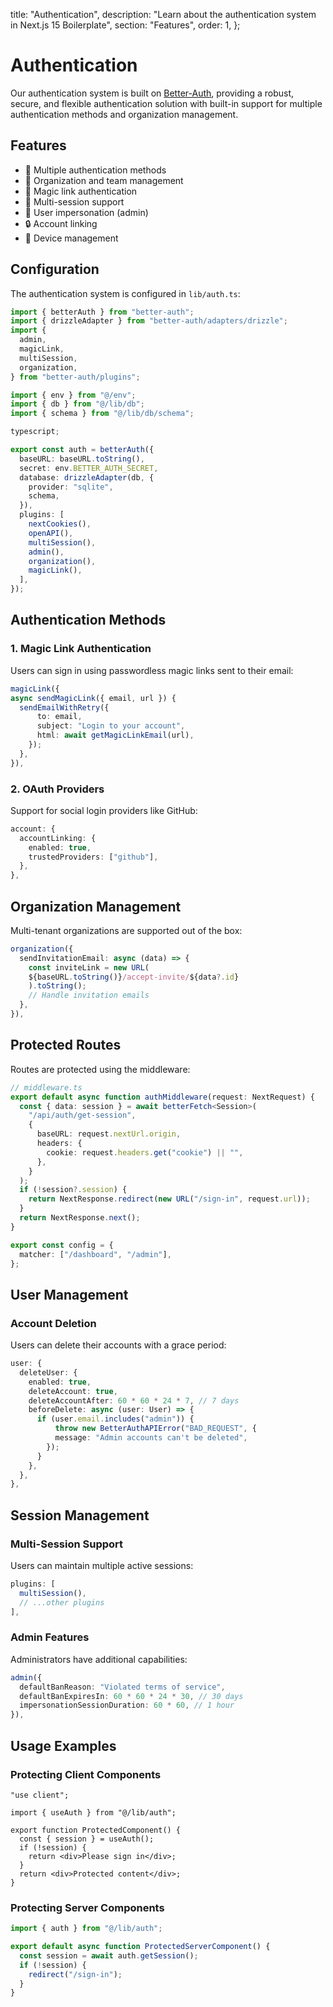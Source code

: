   title: "Authentication",
  description:
    "Learn about the authentication system in Next.js 15 Boilerplate",
  section: "Features",
  order: 1,
};

# Authentication

Our authentication system is built on [Better-Auth](https://better-auth.dev), providing a robust, secure, and flexible authentication solution with built-in support for multiple authentication methods and organization management.

## Features

- 🔐 Multiple authentication methods
- 👥 Organization and team management
- 📧 Magic link authentication
- 🔄 Multi-session support
- 👤 User impersonation (admin)
- 🔒 Account linking
- 📱 Device management

## Configuration

The authentication system is configured in `lib/auth.ts`:

```ts
import { betterAuth } from "better-auth";
import { drizzleAdapter } from "better-auth/adapters/drizzle";
import {
  admin,
  magicLink,
  multiSession,
  organization,
} from "better-auth/plugins";

import { env } from "@/env";
import { db } from "@/lib/db";
import { schema } from "@/lib/db/schema";

typescript;

export const auth = betterAuth({
  baseURL: baseURL.toString(),
  secret: env.BETTER_AUTH_SECRET,
  database: drizzleAdapter(db, {
    provider: "sqlite",
    schema,
  }),
  plugins: [
    nextCookies(),
    openAPI(),
    multiSession(),
    admin(),
    organization(),
    magicLink(),
  ],
});
```

## Authentication Methods

### 1. Magic Link Authentication

Users can sign in using passwordless magic links sent to their email:

```ts
magicLink({
async sendMagicLink({ email, url }) {
  sendEmailWithRetry({
      to: email,
      subject: "Login to your account",
      html: await getMagicLinkEmail(url),
    });
  },
}),
```

### 2. OAuth Providers

Support for social login providers like GitHub:

```ts
account: {
  accountLinking: {
    enabled: true,
    trustedProviders: ["github"],
  },
},
```

## Organization Management

Multi-tenant organizations are supported out of the box:

```ts
organization({
  sendInvitationEmail: async (data) => {
    const inviteLink = new URL(
    ${baseURL.toString()}/accept-invite/${data?.id}
    ).toString();
    // Handle invitation emails
  },
}),
```

## Protected Routes

Routes are protected using the middleware:

```ts
// middleware.ts
export default async function authMiddleware(request: NextRequest) {
  const { data: session } = await betterFetch<Session>(
    "/api/auth/get-session",
    {
      baseURL: request.nextUrl.origin,
      headers: {
        cookie: request.headers.get("cookie") || "",
      },
    }
  );
  if (!session?.session) {
    return NextResponse.redirect(new URL("/sign-in", request.url));
  }
  return NextResponse.next();
}

export const config = {
  matcher: ["/dashboard", "/admin"],
};
```

## User Management

### Account Deletion

Users can delete their accounts with a grace period:

```ts
user: {
  deleteUser: {
    enabled: true,
    deleteAccount: true,
    deleteAccountAfter: 60 * 60 * 24 * 7, // 7 days
    beforeDelete: async (user: User) => {
      if (user.email.includes("admin")) {
          throw new BetterAuthAPIError("BAD_REQUEST", {
          message: "Admin accounts can't be deleted",
        });
      }
    },
  },
},
```

## Session Management

### Multi-Session Support

Users can maintain multiple active sessions:

```ts
plugins: [
  multiSession(),
  // ...other plugins
],
```

### Admin Features

Administrators have additional capabilities:

```ts
admin({
  defaultBanReason: "Violated terms of service",
  defaultBanExpiresIn: 60 * 60 * 24 * 30, // 30 days
  impersonationSessionDuration: 60 * 60, // 1 hour
}),
```

## Usage Examples

### Protecting Client Components

```tsx
"use client";

import { useAuth } from "@/lib/auth";

export function ProtectedComponent() {
  const { session } = useAuth();
  if (!session) {
    return <div>Please sign in</div>;
  }
  return <div>Protected content</div>;
}
```

### Protecting Server Components

```ts
import { auth } from "@/lib/auth";

export default async function ProtectedServerComponent() {
  const session = await auth.getSession();
  if (!session) {
    redirect("/sign-in");
  }
}
```
